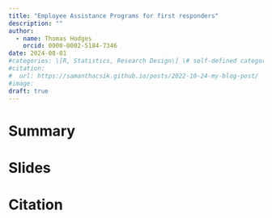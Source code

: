```yaml
---
title: "Employee Assistance Programs for first responders"
description: ""
author:
  - name: Thomas Hodges
    orcid: 0000-0002-5184-7346
date: 2024-08-01
#categories: \[R, Statistics, Research Design\] \# self-defined categories
#citation: 
#  url: https://samanthacsik.github.io/posts/2022-10-24-my-blog-post/ 
#image: 
draft: true
---
```


# Summary

# Slides

# Citation
